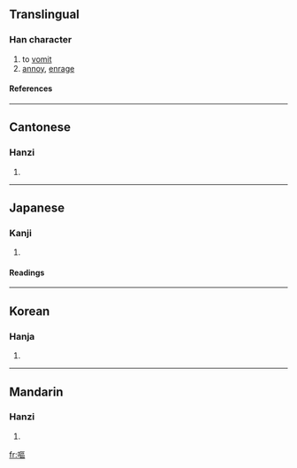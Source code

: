 {{see|呕}}

==Translingual==
===Han character===
{{Han char|rn=30|rad=口|as=11|sn=14|four=6101<sub>6</sub>|canj=口尸口口 (RSRR)}}
# to [[vomit]]
# [[annoy]], [[enrage]]
====References====
{{Han ref|kx=0206.040|dkj=04200|dj=0429.020|hdz=10674.120|uh=5614|ud=22036|bh=B9C3|bd=47555}}
----
==Cantonese==
===Hanzi===
{{yue-hanzi|jyut=|y=au2}}
# {{defn|Cantonese}}
----
==Japanese==
===Kanji===
{{ja-kanji|grade=|rs=口11}}
# {{defn|Japanese}} 
====Readings====
{{ja-readings|on=[[おう]] (ō)|kun=[[うたう]] (utau), [[はく]] (haku)}}
----
==Korean==
===Hanja===
{{ko-hanja|hangeul=[[구]], [[후]]|rv=gu, hu|mr=ku, hu}}
# {{defn|Korean}}
----
==Mandarin==
===Hanzi===
{{cmn-hanzi|sim=呕|pin=[[ōu]] (ou1)|wg=ou<sup>1</sup>}}
# {{defn|Mandarin}}

[[fr:嘔]]